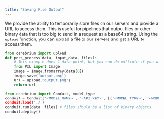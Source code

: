 ```yaml
---
title: "Saving File Output"
---
```


We provide the ability to temporarily store files on our servers and provide a URL to access them.
This is useful for pipelines that output files or other binary data that is too big to send in a request as a base64 string.
Using the `upload` function, you can upload a file to our servers and get a URL to access them.

```python
from cerebrium import upload
def post_process(data, input_data, files):
    # This example does 1 data point, but you can do multiple if you wish in a loop
    from PIL import Image
    image = Image.fromarray(data[0])
    image.save('output.png')
    url = upload("output.png")
    return url

from cerebrium import Conduit, model_type
conduit = Conduit('<MODEL_NAME>', '<API_KEY>', [('<MODEL_TYPE>', '<MODEL_FILE>')], {"post": post_process"})
conduit.load('./')
conduit.run(data, files) # files should be a list of binary objects
conduit.deploy()
```